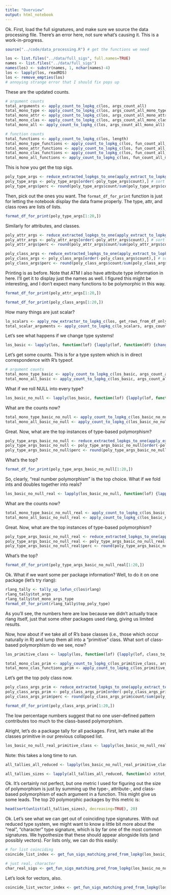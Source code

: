 ```yaml
---
title: "Overview"
output: html_notebook
---
```


Ok.
First, load the full signatures, and make sure we source the data processing file.
There's an error here, not sure what's causing it.
This is a work-in-progress.

```r
source("../code/data_processing.R") # get the functions we need
```

```r
los <- list.files("../data/full_sigs", full.names=TRUE)
names <- list.files("../data/full_sigs")
names(los) <- substr(names, 1, nchar(names)-4)
los <- lapply(los, readRDS)
los <- remove_empties(los)
# annoying strange error that I should fix pops up
```

These are the updated counts.
```r
# argument counts
total_arguments <- apply_count_to_lopkg_c(los, args_count_all)
total_mono_type <- apply_count_to_lopkg_c(los, args_count_all_mono_type)
total_mono_attr <- apply_count_to_lopkg_c(los, args_count_all_mono_attr_pattern)
total_mono_clas <- apply_count_to_lopkg_c(los, args_count_all_mono_class)
total_mono_all <- apply_count_to_lopkg_c(los, args_count_all_mono_all)
```

```r
# function counts
total_functions <- apply_count_to_lopkg_c(los, length)
total_mono_type_functions <- apply_count_to_lopkg_c(los, fun_count_all_mono_type)
total_mono_attr_functions <- apply_count_to_lopkg_c(los, fun_count_all_mono_attr_pattern)
total_mono_clas_functions <- apply_count_to_lopkg_c(los, fun_count_all_mono_class)
total_mono_all_functions <- apply_count_to_lopkg_c(los, fun_count_all_mono_all)
```

This is how you get the top sigs.
```r
poly_type_args <- reduce_extracted_lopkgs_to_one(apply_extract_to_lopkg(los, extract_poly_type_args))
poly_type_args <- poly_type_args[order(-poly_type_args$count),] # sort by count
poly_type_args$perc <- round(poly_type_args$count/sum(poly_type_args$count) * 100, 2)
```

Then, pick out the ones you want.
The `format_df_for_print` function is just for letting the notebook display the data frame properly.
The type, attr, and class rows are lists of lists.
```r
format_df_for_print(poly_type_args[1:20,])
```

Similarly for attributes, and classes.
```r
poly_attr_args <- reduce_extracted_lopkgs_to_one(apply_extract_to_lopkg(los, extract_poly_attr_args))
poly_attr_args <- poly_attr_args[order(-poly_attr_args$count),] # sort by count
poly_attr_args$perc <- round(poly_attr_args$count/sum(poly_attr_args$count) * 100, 2)
```

```r
poly_class_args <- reduce_extracted_lopkgs_to_one(apply_extract_to_lopkg(los, extract_poly_class_args))
poly_class_args <- poly_class_args[order(-poly_class_args$count),] # sort by count
poly_class_args$perc <- round(poly_class_args$count/sum(poly_class_args$count) * 100, 2)
```

Printing is as before.
Note that ATM I also have attribute type information in here.
I'll get it to display just the names as well.
I figured this might be interesting, and I don't expect many functions to be polymorphic in this way.
```r
format_df_for_print(poly_attr_args[1:20,])
```

```r
format_df_for_print(poly_class_args[1:20,])
```

How many things are just scalar?
```r
lo_scalars <- apply_row_extractor_to_lopkg_c(los, get_rows_from_df_only_scalar)
total_scalar_arguments <- apply_count_to_lopkg_c(lo_scalars, args_count_all)
```

Let's see what happens if we change type systems!
```r
los_basic <- lapply(los, function(lof) {lapply(lof, function(df) {change_type_systems_df(df, type_map_T0_to_r)})})
```

Let's get some counts.
This is for a type system which is in direct correspondence with R's typeof.
```r
# argument counts
total_mono_type_basic <- apply_count_to_lopkg_c(los_basic, args_count_all_mono_type)
total_mono_all_basic <- apply_count_to_lopkg_c(los_basic, args_count_all_mono_all)
```

What if we roll NULL into every type?
```r
los_basic_no_null <- lapply(los_basic, function(lof) {lapply(lof, function(df) {fold_NULL_into_other_types_df(df)})})
```

What are the counts now?
```r
total_mono_type_basic_no_null <- apply_count_to_lopkg_c(los_basic_no_null, args_count_all_mono_type)
total_mono_all_basic_no_null <- apply_count_to_lopkg_c(los_basic_no_null, args_count_all_mono_all)
```

Great.
Now, what are the top instances of type-based polymorphism?
```r
poly_type_args_basic_no_null <- reduce_extracted_lopkgs_to_one(apply_extract_to_lopkg(los_basic_no_null, extract_poly_type_args))
poly_type_args_basic_no_null <- poly_type_args_basic_no_null[order(-poly_type_args_basic_no_null$count),] # sort by count
poly_type_args_basic_no_null$perc <- round(poly_type_args_basic_no_null$count/sum(poly_type_args_basic_no_null$count) * 100, 2)
```

What's the top?
```r
format_df_for_print(poly_type_args_basic_no_null[1:20,])
```

So, clearly, "real number polymorphism" is the top choice.
What if we fold ints and doubles together into reals?

```r
los_basic_no_null_real <- lapply(los_basic_no_null, function(lof) {lapply(lof, function(df) {fold_together_int_double_df(df)})})
```

What are the counts now?
```r
total_mono_type_basic_no_null_real <- apply_count_to_lopkg_c(los_basic_no_null_real, args_count_all_mono_type)
total_mono_all_basic_no_null_real <- apply_count_to_lopkg_c(los_basic_no_null_real, args_count_all_mono_all)
```

Great.
Now, what are the top instances of type-based polymorphism?
```r
poly_type_args_basic_no_null_real <- reduce_extracted_lopkgs_to_one(apply_extract_to_lopkg(los_basic_no_null_real, extract_poly_type_args))
poly_type_args_basic_no_null_real <- poly_type_args_basic_no_null_real[order(-poly_type_args_basic_no_null_real$count),] # sort by count
poly_type_args_basic_no_null_real$perc <- round(poly_type_args_basic_no_null_real$count/sum(poly_type_args_basic_no_null_real$count) * 100, 2)
```

What's the top?
```r
format_df_for_print(poly_type_args_basic_no_null_real[1:20,])
```

Ok.
What if we want some per package information?
Well, to do it on one package (let's try rlang):

```r
rlang_tally <- tally_up_lofun_c(los$rlang)
rlang_tally$tot_args
rlang_tally$tot_mono_args_type
format_df_for_print(rlang_tally$top_poly_type)
```

As you'll see, the numbers here are low because we didn't actually trace rlang itself, just that some other packages used rlang, giving us limited results.

Now, how about if we take all of R's base classes (i.e., those which occur naturally in R) and lump them all into a "primitive" class.
What sort of class-based polymorphism do we see, now?

```r
los_primitive_class <- lapply(los, function(lof) {lapply(lof, class_to_primitive_df)})
```

```r
total_mono_clas_prim <- apply_count_to_lopkg_c(los_primitive_class, args_count_all_mono_class)
total_mono_clas_functions_prim <- apply_count_to_lopkg_c(los_primitive_class, fun_count_all_mono_class)
```

Let's get the top poly class now.
```r
poly_class_args_prim <- reduce_extracted_lopkgs_to_one(apply_extract_to_lopkg(los_primitive_class, extract_poly_class_args))
poly_class_args_prim <- poly_class_args_prim[order(-poly_class_args_prim$count),] # sort by count
poly_class_args_prim$perc <- round(poly_class_args_prim$count/sum(poly_class_args_prim$count) * 100, 2)
```

```r
format_df_for_print(poly_class_args_prim[1:20,])
```

The low percentage numbers suggest that no one user-defined pattern contributes too much to the class-based polymorphism.

Alright, let's do a package tally for all packages.
First, let's make all the classes primitive in our previous collapsed list.

```r
los_basic_no_null_real_primitive_class <- lapply(los_basic_no_null_real, function(lof) {lapply(lof, class_to_primitive_df)})
```

Note: this takes a long time to run.
```r
all_tallies_all_reduced <- lapply(los_basic_no_null_real_primitive_class, tally_up_lofun_c)
```

```r
all_tallies_sizes <- lapply(all_tallies_all_reduced, function(x) x$tot_size_of_poly)
```

Ok.
It's certainly not perfect, but one metric I used for figuring out the size of polymorphism is just by summing up the type-, attribute-, and class-based polymorphism of each argument in a function.
This might give us some leads.
The top 20 polymorphic packages by this metric is:

```r
head(sort(unlist(all_tallies_sizes), decreasing=TRUE), 20)
```

Ok.
Let's see what we can get out of coinciding type signatures.
With out reduced type system, we might want to know a little bit more about the "real", "character" type signature, which is by far one of the most common signatures.
We hypothesize that these should appear alongside lists (and possibly vectors).
For lists only, we can do this easily:
```r
# for list coinciding
coincide_list_index <- get_fun_sigs_matching_pred_from_lopkg(los_basic_no_null_real_primitive_class, does_df_have_coinciding_types_index_and_list_reduced_TS)

# just real, character
char_real_sigs <- get_fun_sigs_matching_pred_from_lopkg(los_basic_no_null_real_primitive_class, does_df_have_X_types, types_to_find=c("real", "character"), strict=TRUE)
```

Let's look for vectors, also.
```r
coincide_list_vector_index <- get_fun_sigs_matching_pred_from_lopkg(los, does_df_have_coinciding_types_index_and_list_or_vector)
```

